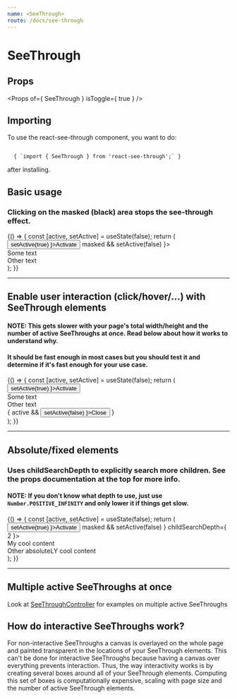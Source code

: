 ```yaml
---
name: <SeeThrough>
route: /docs/see-through
---
```



# SeeThrough

## Props

<Props of={ SeeThrough } isToggle={ true } />

## Importing
To use the react-see-through component, you want to do:

<code>
  { `import { SeeThrough } from 'react-see-through';` }
</code>

after installing.

## Basic usage
### Clicking on the masked (black) area stops the see-through effect.

<Playground>
  {() => {
    const [active, setActive] = useState(false);
    return (
      <div style={{ padding: '60px' }}>
        <button onClick={ () => setActive(true) }>Activate</button>
        <SeeThrough active={ active } onClick={ masked => masked && setActive(false) }>
          <div>Some text</div>
          <div>Other text</div>
        </SeeThrough>
      </div>
    );
  }}
</Playground>

---

## Enable user interaction (click/hover/...) with SeeThrough elements
#### NOTE: This gets slower with your page's total width/height and the number of active SeeThroughs at once. Read below about how it works to understand why.
#### It should be fast enough in most cases but you should test it and determine if it's fast enough for your use case.

<Playground>
  {() => {
    const [active, setActive] = useState(false);
    return (
      <div style={{ padding: '60px' }}>
        <button onClick={ () => setActive(true) }>Activate</button>
        <SeeThrough interactive active={ active }>
          <div>Some text</div>
          <div>Other text</div>
          { active && <button onClick={ () => setActive(false) }>Close</button> }
        </SeeThrough>
      </div>
    );
  }}
</Playground>

---

## Absolute/fixed elements
### Uses childSearchDepth to explicitly search more children. See the props documentation at the top for more info.
#### NOTE: If you don't know what depth to use, just use `Number.POSITIVE_INFINITY` and only lower it if things get slow.

<Playground>
  {() => {
    const [active, setActive] = useState(false);
    return (
      <div style={{ padding: '60px' }}>
        <button onClick={ () => setActive(true) }>Activate</button>
        <SeeThrough active={ active } onClick={ masked => masked && setActive(false) } childSearchDepth={ 2 }>
          <div>
            <div>My cool content</div>
            <div style={{ position: 'absolute', left: 50 }}>Other absoluteLY cool content</div>
          </div>
        </SeeThrough>
      </div>
    );
  }}
</Playground>

---

## Multiple active SeeThroughs at once
Look at [SeeThroughController](/docs/see-through-controller) for examples on multiple active SeeThroughs

## How do interactive SeeThroughs work?
For non-interactive SeeThroughs a canvas is overlayed on the whole page and painted transparent in the locations of your SeeThrough elements.
This can't be done for interactive SeeThroughs because having a canvas over everything prevents interaction.
Thus, the way interactivity works is by creating several boxes around all of your SeeThrough elements.
Computing this set of boxes is computationally expensive, scaling with page size and the number of active SeeThrough elements.
